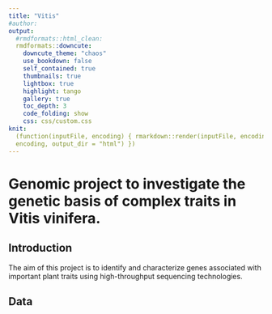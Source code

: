 ```yaml
---
title: "Vitis"
#author:
output:
  #rmdformats::html_clean:
  rmdformats::downcute:
    downcute_theme: "chaos"
    use_bookdown: false
    self_contained: true
    thumbnails: true
    lightbox: true
    highlight: tango
    gallery: true
    toc_depth: 3
    code_folding: show
    css: css/custom.css
knit:
  (function(inputFile, encoding) { rmarkdown::render(inputFile, encoding =
  encoding, output_dir = "html") })
---
```


# Genomic project to investigate  the genetic basis of complex traits in Vitis vinifera.

## Introduction

The aim of this project is to identify and characterize genes associated with important plant traits using high-throughput sequencing technologies.

## Data

```r

```